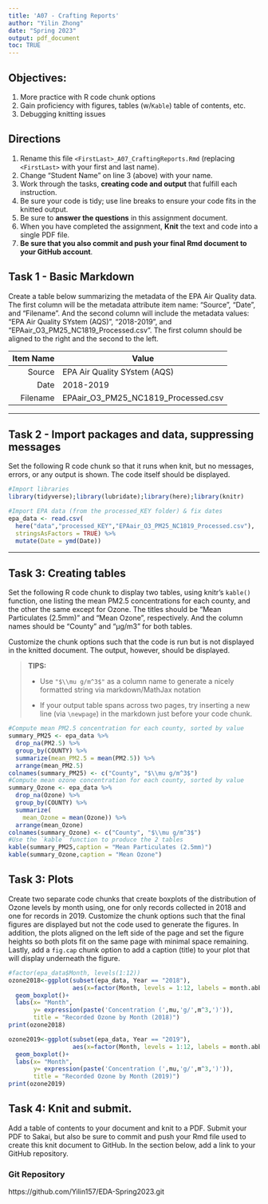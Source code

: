 ```yaml
---
title: 'A07 - Crafting Reports'
author: "Yilin Zhong" 
date: "Spring 2023"
output: pdf_document
toc: TRUE
---
```


## Objectives:

1.  More practice with R code chunk options
1.  Gain proficiency with figures, tables (w/`Kable`) table of contents, etc.
1.  Debugging knitting issues

## Directions

1.  Rename this file `<FirstLast>_A07_CraftingReports.Rmd` (replacing `<FirstLast>` with your first and last name).
1.  Change "Student Name" on line 3 (above) with your name.
1.  Work through the tasks, **creating code and output** that fulfill each instruction.
1.  Be sure your code is tidy; use line breaks to ensure your code fits in the knitted output.
1.  Be sure to **answer the questions** in this assignment document.
1.  When you have completed the assignment, **Knit** the text and code into a single PDF file.
1.  **Be sure that you also commit and push your final Rmd document to your GitHub account**.

## Task 1 - Basic Markdown

Create a table below summarizing the metadata of the EPA Air Quality data. The first column will be the metadata attribute item name: "Source", "Date", and "Filename". And the second column will include the metadata values: "EPA Air Quality SYstem (AQS)", "2018-2019", and "EPAair_O3_PM25_NC1819_Processed.csv". The first column should be aligned to the right and the second to the left.

| Item Name | Value |
| ---: | --- |
| Source | EPA Air Quality SYstem (AQS) | 
| Date | 2018-2019 | 
| Filename | EPAair_O3_PM25_NC1819_Processed.csv |
---

## Task 2 - Import packages and data, suppressing messages

Set the following R code chunk so that it runs when knit, but no messages, errors, or any output is shown. The code itself should be displayed.

```r
#Import libraries
library(tidyverse);library(lubridate);library(here);library(knitr)

#Import EPA data (from the processed_KEY folder) & fix dates
epa_data <- read.csv(
  here("data","processed_KEY","EPAair_O3_PM25_NC1819_Processed.csv"),
  stringsAsFactors = TRUE) %>% 
  mutate(Date = ymd(Date))
```

---

## Task 3: Creating tables

Set the following R code chunk to display two tables, using knitr's `kable()` function, one listing the mean PM2.5 concentrations for each county, and the other the same except for Ozone. The titles should be "Mean Particulates (2.5mm)" and "Mean Ozone", respectively. And the column names should be "County" and "µg/m3" for both tables.

Customize the chunk options such that the code is run but is not displayed in the knitted document. The output, however, should be displayed.

> **TIPS:**
>
> -   Use `"$\\mu g/m^3$"` as a column name to generate a nicely formatted string via markdown/MathJax notation
>
> -   If your output table spans across two pages, try inserting a new line (via `\newpage`) in the markdown just before your code chunk.

\newpage

```r
#Compute mean PM2.5 concentration for each county, sorted by value
summary_PM25 <- epa_data %>% 
  drop_na(PM2.5) %>% 
  group_by(COUNTY) %>% 
  summarize(mean_PM2.5 = mean(PM2.5)) %>% 
  arrange(mean_PM2.5)
colnames(summary_PM25) <- c("County", "$\\mu g/m^3$")
#Compute mean ozone concentration for each county, sorted by value
summary_Ozone <- epa_data %>% 
  drop_na(Ozone) %>% 
  group_by(COUNTY) %>% 
  summarize(
    mean_Ozone = mean(Ozone)) %>% 
  arrange(mean_Ozone)
colnames(summary_Ozone) <- c("County", "$\\mu g/m^3$")
#Use the `kable` function to produce the 2 tables
kable(summary_PM25,caption = "Mean Particulates (2.5mm)")
kable(summary_Ozone,caption = "Mean Ozone")

```

\newpage

## Task 3: Plots

Create two separate code chunks that create boxplots of the distribution of Ozone levels by month using, one for only records collected in 2018 and one for records in 2019. Customize the chunk options such that the final figures are displayed but not the code used to generate the figures. In addition, the plots aligned on the left side of the page and set the figure heights so both plots fit on the same page with minimal space remaining. Lastly, add a `fig.cap` chunk option to add a caption (title) to your plot that will display underneath the figure.

```r
#factor(epa_data$Month, levels(1:12))
ozone2018<-ggplot(subset(epa_data, Year == "2018"),
                  aes(x=factor(Month, levels = 1:12, labels = month.abb),y= Ozone))+
  geom_boxplot()+
  labs(x= "Month",
       y= expression(paste('Concentration (',mu,'g/',m^3,')')),
       title = "Recorded Ozone by Month (2018)")
print(ozone2018)
```
```r
ozone2019<-ggplot(subset(epa_data, Year == "2019"),
                  aes(x=factor(Month, levels = 1:12, labels = month.abb),y= Ozone))+
  geom_boxplot()+
  labs(x= "Month",
       y= expression(paste('Concentration (',mu,'g/',m^3,')')),
       title = "Recorded Ozone by Month (2019)")
print(ozone2019)

```


\newpage

## Task 4: Knit and submit.
Add a table of contents to your document and knit to a PDF. Submit your PDF to Sakai, but also be sure to commit and push your Rmd file used to create this knit document to GitHub. In the section below, add a link to your GitHub repository. 

### Git Repository
https://github.com/Yilin157/EDA-Spring2023.git


